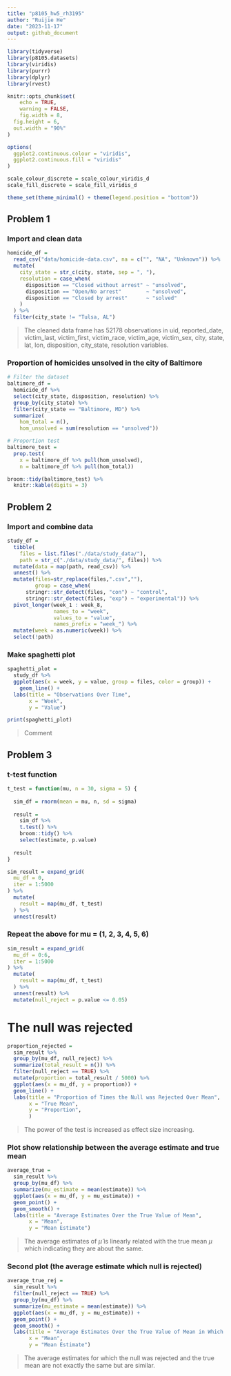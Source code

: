 ```yaml
---
title: "p8105_hw5_rh3195"
author: "Ruijie He"
date: "2023-11-17"
output: github_document
---
```


```r
library(tidyverse)
library(p8105.datasets)
library(viridis)
library(purrr)
library(dplyr)
library(rvest)

knitr::opts_chunk$set(
	echo = TRUE,
	warning = FALSE,
	fig.width = 8, 
  fig.height = 6,
  out.width = "90%"
)

options(
  ggplot2.continuous.colour = "viridis",
  ggplot2.continuous.fill = "viridis"
)

scale_colour_discrete = scale_colour_viridis_d
scale_fill_discrete = scale_fill_viridis_d

theme_set(theme_minimal() + theme(legend.position = "bottom"))
```

## Problem 1

### Import and clean data

```r
homicide_df = 
  read_csv("data/homicide-data.csv", na = c("", "NA", "Unknown")) %>%
  mutate(
    city_state = str_c(city, state, sep = ", "),
    resolution = case_when(
      disposition == "Closed without arrest" ~ "unsolved",
      disposition == "Open/No arrest"        ~ "unsolved",
      disposition == "Closed by arrest"      ~ "solved"
    )
  ) %>% 
  filter(city_state != "Tulsa, AL") 

```

> The cleaned data frame has 52178 observations in uid, reported_date, victim_last, victim_first, victim_race, victim_age, victim_sex, city, state, lat, lon, disposition, city_state, resolution variables.

### Proportion of homicides unsolved in the city of Baltimore

```r
# Filter the dataset
baltimore_df = 
  homicide_df %>% 
  select(city_state, disposition, resolution) %>% 
  group_by(city_state) %>% 
  filter(city_state == "Baltimore, MD") %>% 
  summarize(
    hom_total = n(),
    hom_unsolved = sum(resolution == "unsolved"))

# Proportion test
baltimore_test = 
  prop.test(
    x = baltimore_df %>% pull(hom_unsolved),
    n = baltimore_df %>% pull(hom_total))

broom::tidy(baltimore_test) %>% 
  knitr::kable(digits = 3)
```

## Problem 2

### Import and combine data

```r
study_df =
  tibble(
    files = list.files("./data/study_data/"),
    path = str_c("./data/study_data/", files)) %>% 
  mutate(data = map(path, read_csv)) %>% 
  unnest() %>% 
  mutate(files=str_replace(files,".csv",""),
         group = case_when(
      stringr::str_detect(files, "con") ~ "control",
      stringr::str_detect(files, "exp") ~ "experimental")) %>% 
  pivot_longer(week_1 : week_8,
               names_to = "week",
               values_to = "value",
               names_prefix = "week_") %>% 
  mutate(week = as.numeric(week)) %>% 
  select(!path)
```

### Make spaghetti plot

```r
spaghetti_plot =
  study_df %>% 
  ggplot(aes(x = week, y = value, group = files, color = group)) +
    geom_line() +
  labs(title = "Observations Over Time",
       x = "Week",
       y = "Value")

print(spaghetti_plot)
```

> Comment

## Problem 3

### t-test function

```r
t_test = function(mu, n = 30, sigma = 5) {
  
  sim_df = rnorm(mean = mu, n, sd = sigma)
  
  result =
    sim_df %>% 
    t.test() %>% 
    broom::tidy() %>% 
    select(estimate, p.value)
  
  result
}

sim_result = expand_grid(
  mu_df = 0,
  iter = 1:5000
) %>% 
  mutate(
    result = map(mu_df, t_test)
  ) %>% 
  unnest(result)
```

### Repeat the above for mu = (1, 2, 3, 4, 5, 6)

```r
sim_result = expand_grid(
  mu_df = 0:6,
  iter = 1:5000
) %>% 
  mutate(
    result = map(mu_df, t_test)
  ) %>% 
  unnest(result) %>% 
  mutate(null_reject = p.value <= 0.05)
```

# The null was rejected

```r
proportion_rejected =
  sim_result %>% 
  group_by(mu_df, null_reject) %>% 
  summarize(total_result = n()) %>% 
  filter(null_reject == TRUE) %>% 
  mutate(proportion = total_result / 5000) %>% 
  ggplot(aes(x = mu_df, y = proportion)) +
  geom_line() +
  labs(title = "Proportion of Times the Null was Rejected Over Mean",
       x = "True Mean",
       y = "Proportion",
       )
```

> The power of the test is increased as effect size increasing.

### Plot show relationship between the average estimate and true mean

```r
average_true =
  sim_result %>% 
  group_by(mu_df) %>% 
  summarize(mu_estimate = mean(estimate)) %>% 
  ggplot(aes(x = mu_df, y = mu_estimate)) +
  geom_point() +
  geom_smooth() +
  labs(title = "Average Estimates Over the True Value of Mean",
       x = "Mean",
       y = "Mean Estimate")
```

> The average estimates of $\hat{\mu}$ is linearly related with the true mean $\mu$ which indicating they are about the same.

### Second plot (the average estimate which null is rejected)

```r
average_true_rej =
  sim_result %>% 
  filter(null_reject == TRUE) %>% 
  group_by(mu_df) %>% 
  summarize(mu_estimate = mean(estimate)) %>% 
  ggplot(aes(x = mu_df, y = mu_estimate)) +
  geom_point() +
  geom_smooth() +
  labs(title = "Average Estimates Over the True Value of Mean in Which Null is Rejected",
       x = "Mean",
       y = "Mean Estimate")
```

> The average estimates for which the null was rejected and the true mean are not exactly the same but are similar.


